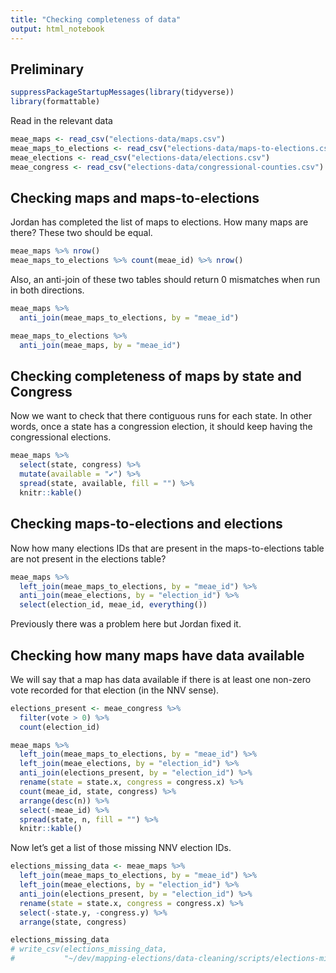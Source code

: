 ```yaml
---
title: "Checking completeness of data"
output: html_notebook
---
```


## Preliminary

```r
suppressPackageStartupMessages(library(tidyverse))
library(formattable)
```

Read in the relevant data

```r
meae_maps <- read_csv("elections-data/maps.csv")
meae_maps_to_elections <- read_csv("elections-data/maps-to-elections.csv")
meae_elections <- read_csv("elections-data/elections.csv")
meae_congress <- read_csv("elections-data/congressional-counties.csv")
```

## Checking maps and maps-to-elections

Jordan has completed the list of maps to elections. How many maps are there? These two should be equal.

```r
meae_maps %>% nrow()
meae_maps_to_elections %>% count(meae_id) %>% nrow()
```

Also, an anti-join of these two tables should return 0 mismatches when run in both directions.

```r
meae_maps %>% 
  anti_join(meae_maps_to_elections, by = "meae_id")

meae_maps_to_elections %>% 
  anti_join(meae_maps, by = "meae_id")
```

## Checking completeness of maps by state and Congress

Now we want to check that there contiguous runs for each state. In other words, once a state has a congression election, it should keep having the congressional elections.

```r
meae_maps %>% 
  select(state, congress) %>% 
  mutate(available = "✔") %>% 
  spread(state, available, fill = "") %>% 
  knitr::kable()
```

## Checking maps-to-elections and elections

Now how many elections IDs that are present in the maps-to-elections table are not present in the elections table?

```r
meae_maps %>% 
  left_join(meae_maps_to_elections, by = "meae_id") %>% 
  anti_join(meae_elections, by = "election_id") %>% 
  select(election_id, meae_id, everything())
```

Previously there was a problem here but Jordan fixed it.

## Checking how many maps have data available

We will say that a map has data available if there is at least one non-zero vote recorded for that election (in the NNV sense).

```r
elections_present <- meae_congress %>% 
  filter(vote > 0) %>% 
  count(election_id)

meae_maps %>% 
  left_join(meae_maps_to_elections, by = "meae_id") %>% 
  left_join(meae_elections, by = "election_id") %>% 
  anti_join(elections_present, by = "election_id") %>% 
  rename(state = state.x, congress = congress.x) %>% 
  count(meae_id, state, congress) %>% 
  arrange(desc(n)) %>% 
  select(-meae_id) %>% 
  spread(state, n, fill = "") %>% 
  knitr::kable()
```

Now let's get a list of those missing NNV election IDs.

```r
elections_missing_data <- meae_maps %>% 
  left_join(meae_maps_to_elections, by = "meae_id") %>% 
  left_join(meae_elections, by = "election_id") %>% 
  anti_join(elections_present, by = "election_id") %>% 
  rename(state = state.x, congress = congress.x) %>% 
  select(-state.y, -congress.y) %>% 
  arrange(state, congress)

elections_missing_data
# write_csv(elections_missing_data,
#           "~/dev/mapping-elections/data-cleaning/scripts/elections-missing-data.csv")
```


